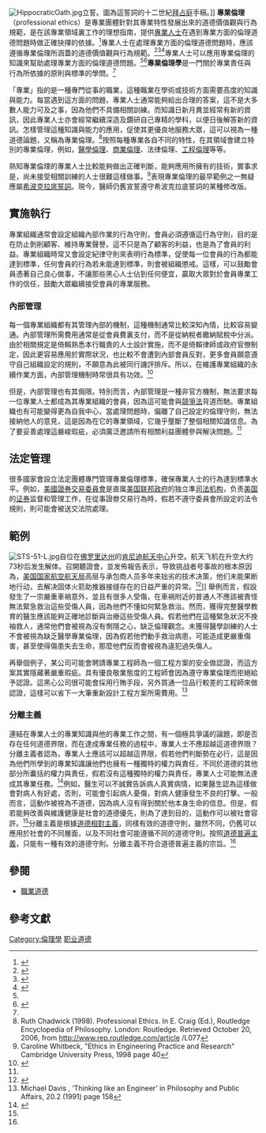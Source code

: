 [[File:HippocraticOath.jpg|thumb]]立誓。圖為這誓詞的十二世紀[[拜占庭|拜占庭]]手稿。]]
'''專業倫理'''（professional ethics）是專業團體針對其專業特性發展出來的道德價值觀與行為規範，是在該專業領域裏工作的理想指南，提供[[專業人士|專業人士]]在遇到專業方面的倫理道德問題時做正確抉擇的依據。<ref name=EAC1>{{cite web
 | last =Davis
 | first =Michael
 | title =Language of Professional Ethics
 | work =Ethics Across the Curriculum Workshop
 | publisher =Center for the Study of Ethics in the Professions
 | date =2003-06-24
 | url =http://ethics.iit.edu/teaching/language-professional-ethics#1a
 | accessdate =2013-12-21
 | archive-date =2020-07-10
 | archive-url =https://web.archive.org/web/20200710154154/http://ethics.iit.edu/teaching/language-professional-ethics#1a
 | dead-url =no
 }}</ref>專業人士在處理專業方面的倫理道德問題時，應該遵循專業倫理所涵蓋的道德價值觀與行為規範。<ref name="Audi">{{cite book|author=Audi|title=The Cambridge Dictionary of Philosophy|isbn=978-1-107-26861-6}}</ref>{{rp|749}}<ref>{{cite web
 |last1       = Kock
 |first1      = Ned
 |title       = Professional Ethics
 |date        = 2004-09-23
 |url         = http://www.cb.cityu.edu.hk/is/research/ISWorld/ethics/
 |accessdate  = 2013-12-22
 |deadurl     = yes
 |archiveurl  = https://web.archive.org/web/20131203151921/http://www.cb.cityu.edu.hk/is/research/ISWorld/ethics/
 |archivedate = 2013-12-03
}}</ref><ref>{{Cite web |url=http://www.architecture.com/Files/RIBAProfessionalServices/ProfessionalConduct/Constitution/CodeOfConduct/2005RIBACodeOfProfessionalConduct.pdf |title=Royal Institute of British Architects - Code of professional conduct |access-date=2014-01-07 |archive-date=2013-06-18 |archive-url=https://web.archive.org/web/20130618044002/http://www.architecture.com/Files/RIBAProfessionalServices/ProfessionalConduct/Constitution/CodeOfConduct/2005RIBACodeOfProfessionalConduct.pdf |dead-url=no }}</ref>專業人士可以應用專業倫理的知識來幫助處理專業方面的倫理道德問題。<ref name=EAC1/><ref>{{cite web
 | title =Introduction to Professional Ethics
 | publisher =JAMK University of Applied Sciences
 | url =http://oppimateriaalit.jamk.fi/ethics/values-and-beliefs/
 | accessdate =2013-12-22
 | archive-date =2019-05-27
 | archive-url =https://web.archive.org/web/20190527015001/https://oppimateriaalit.jamk.fi/ethics/values-and-beliefs/
 | dead-url =no
 }}</ref>'''專業倫理學'''是一門關於專業責任與行為所依據的原則與標準的學問。<ref name=EAC1/>

「專業」指的是一種專門從事的職業，這種職業在學術或技術方面需要高度的知識與能力。每當遇到這方面的問題，專業人士通常能夠給出合理的答案，這不是大多數人能力可及之事，因為他們不具備相關訓練。而知識日新月異並經常有新的資訊，因此專業人士亦會經常繼續深造及鑽研自己專精的學科，以便日後解答新的資訊。怎樣管理這種知識與能力的應用，促使其更優良地服務大眾，這可以視為一種道德論題，又稱為專業倫理。<ref>Ruth Chadwick (1998). Professional Ethics. In E. Craig (Ed.), Routledge Encyclopedia of Philosophy. London: Routledge. Retrieved October 20, 2006, from http://www.rep.routledge.com/article{{dead link|date=2017年12月 |bot=InternetArchiveBot |fix-attempted=yes }}
/L077</ref>按照每種專業各自不同的特性，在其領域會建立特別的專業倫理，例如，[[醫學倫理|醫學倫理]]、[[商業倫理|商業倫理]]、法律倫理、[[工程倫理|工程倫理]]等等。

熟知專業倫理的專業人士比較能夠做出正確判斷，能夠應用所擁有的技術，實事求是，尚未接受相關訓練的人士很難這樣做事。<ref>Caroline Whitbeck, "Ethics in Engineering Practice and Research" Cambridge University Press, 1998 page 40</ref>表現專業倫理的最早範例之一無疑應屬[[希波克拉底誓詞|希波克拉底誓詞]]。現今，醫師仍舊宣誓遵守希波克拉底誓詞的某種修改版。

==實施執行==
專業組織通常會設定組織內部作業的行為守則，會員必須遵循這行為守則，目的是在防止剝削顧客、維持專業聲譽。這不只是為了顧客的利益，也是為了會員的利益。專業組織時常又會設定紀律守則來表明行為標準，促使每一位會員的行為都能達到標準，任何會員的行為若未能達到標準，則會被組織懲戒。這樣，可以鼓勵會員憑著自己良心做事，不讓那些黑心人士佔到任何便宜，贏取大眾對於會員專業工作的信任，鼓勵大眾繼續接受會員的專業服務。

===內部管理===
每一個專業組織都有其管理內部的機制，這種機制通常比較深知內情，比較容易變通。內部管理所需費用通常是從會員費裏支付，而不是從納稅者繳納賦稅中分派。由於相關規定是倚賴熟悉本行職責的人士設計實施，而不是倚賴律師或政府官僚制定，因此更容易應用於實際狀況，也比較不會遭到內部會員反對，更多會員願意遵守自己組織設定的規則，不願意為此被同行譏評排斥。所以，在維護專業組織的永續作業方面，內部管理機制時常很具有功效。<ref name="DaviesGreen2013">{{cite book|author1=Howard Davies|author2=David Green|title=Global Financial Regulation: The Essential Guide (Now with a Revised Introduction)|date=8 May 2013|publisher=John Wiley & Sons|isbn=978-0-7456-5588-8}}</ref>{{rp|210}}

但是，內部管理也有其侷限。特別而言，內部管理是一種非官方機制，無法要求每一位專業人士都成為其專業組織的會員，因為這可能會與[[競爭法|競爭法]]背道而馳。專業組織也有可能變得更為自我中心，當處理問題時，偏離了自己設定的倫理守則，無法接納他人的意見，這是因為在它的專業領域，它幾乎壟斷了整個相關知識信息。為了要妥善處理這嚴峻瑕疵，必須廣泛邀請所有相關利益團體參與解決問題。<ref name="DaviesGreen2013"/>{{rp|211}}

==法定管理==
很多國家會設立法定團體專門管理專業倫理標準，確保專業人士的行為達到標準水平。例如，[[美國證券交易委員會|美國證券交易委員會]]是直属[[美国联邦政府|美国联邦政府]]的独立準[[司法机构|司法机构]]，负责[[美国|美国]]的[[证券|证券]]监督和管理工作，在從事證劵交易行為時，假若不遵守委員會所設定的法令規則，則可能會被送交法院處理。

==範例==
[[File:STS-51-L.jpg|thumb]]自位在[[佛罗里达州|佛罗里达州]]的[[肯尼迪航天中心|肯尼迪航天中心]]升空。航天飞机在升空大约73秒后发生解体。{{link-en|美國眾議院科學與技術委員會|United States House Committee on Science and Technology}}召開聽證會，並发佈報告表示，导致挑战者号事故的根本原因為，[[美国国家航空航天局|美国国家航空航天局]]高层与承包商人员多年来拙劣的技术决策，他们未能果断地行动，去解决固体火箭助推器接缝存在的日益严重的异常。<ref name=investigaton01>{{cite web| last = 美国众议院科学与技术委员会| title = Investigation of the Challenger Accident; Report of the Committee on Science and Technology, House of Representatives.| publisher = 美国政府印刷局| date = 1986年10月29日| url = http://www.gpoaccess.gov/challenger/64_420.pdf| format = PDF| deadurl = yes| archiveurl = https://web.archive.org/web/20120206204621/http://www.gpoaccess.gov/challenger/64_420.pdf| archivedate = 2012年2月6日| access-date = 2014年1月7日}}</ref>]]
舉例而言，假設發生了一宗嚴重車禍意外，並且有很多人受傷，在車禍附近的普通人不應該被責怪無法緊急救治這些受傷人員，因為他們不懂如何緊急救治。然而，獲得完整醫學教育的醫生應該能夠正確地診斷與治療這些受傷人員。假若他們在這種緊急狀況不挽袖救人，通常他們會被視為沒有惻隱之心，缺乏倫理觀念。未獲得醫學訓練的人士不會被視為缺乏醫學專業倫理，因為假若他們動手救治病患，可能造成更嚴重傷害，甚至使得傷患失去生命，那麼他們反而會被視為違犯過失傷人。

再舉個例子，某公司可能會聘請專業工程師為一個工程方案的安全做認證，而這方案其實隱藏著嚴重瑕疵。具有優良敬業態度的工程師會因為遵守專業倫理而拒絕給予認證。這黑心公司很可能會採用行賄手段，另外買通一位品行較差的工程師來做認證，這樣可以省下一大筆重新設計工程方案所需費用。<ref>Michael Davis , ‘Thinking like an Engineer’ in Philosophy and Public Affairs, 20.2 (1991) page 158</ref>

===分離主義===
連結在專業人士的專業知識與他的專業工作之間，有一個極具爭議的論題，即是否存在任何道德界限，而在達成專業任務的過程中，專業人士不應超越這道德界限？分離主義者認為，專業人士應該可以超越這界限，假若他們判斷勢在必行，這是因為他們所學到的專業知識讓他們也擁有一種獨特的權力與責任，不同於道德的其他部分所囊括的權力與責任，假若沒有這種獨特的權力與責任，專業人士可能無法達成其專業任務。<ref name=Gewirth>{{cite journal
 | last =Gewirth
 | first =Alan
 | title =Professional Ethics: The Separatist Thesis
 | journal =Ethics
 | volume =96
 | issue =2
 | pages =pp. 282-300
 | date =Jan  1986
 | jstor =2381378
 | accessdate =2013-12-20 }}
</ref>{{rp|282}}例如，醫生可以不誠實告訴病人真實病情，如果醫生認為這樣做會對病人有好處，否則，可能會引起病人憂傷，對病人健康發生不良的打擊。一般而言，這動作被視為不道德，因為病人沒有得到關於他本身生命的信息。但是，假若能夠改善與維護健康是社會的道德優先，則為了達到目的，這動作可以被社會容許。<ref name=Gewirth/>{{rp|283}}分離主義是根據[[道德相對主義|道德相對主義]]，同樣有效的道德守則，雖然不同，仍舊可以應用於社會的不同層面，以及不同社會可能遵循不同的道德守則。按照[[道德普遍主義|道德普遍主義]]，只能有一種有效的道德守則。分離主義不符合道德普遍主義的宗旨。<ref name=Gewirth/>{{rp|285}}

==參閱==
*[[職業道德|職業道德]]

==參考文獻==
{{reflist}}

{{Ethics}}

{{DEFAULTSORT:Z}}
[[Category:倫理學|Category:倫理學]]
[[Category:职业道德|]]